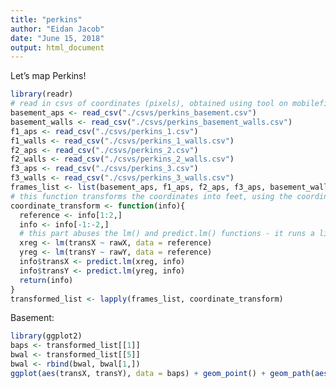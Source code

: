---
title: "perkins"
author: "Eidan Jacob"
date: "June 15, 2018"
output: html_document
---

Let's map Perkins!

```{r, warning = FALSE, message = FALSE}
library(readr)
# read in csvs of coordinates (pixels), obtained using tool on mobilefish.com
basement_aps <- read_csv("./csvs/perkins_basement.csv")
basement_walls <- read_csv("./csvs/perkins_basement_walls.csv")
f1_aps <- read_csv("./csvs/perkins_1.csv")
f1_walls <- read_csv("./csvs/perkins_1_walls.csv")
f2_aps <- read_csv("./csvs/perkins_2.csv")
f2_walls <- read_csv("./csvs/perkins_2_walls.csv")
f3_aps <- read_csv("./csvs/perkins_3.csv")
f3_walls <- read_csv("./csvs/perkins_3_walls.csv")
frames_list <- list(basement_aps, f1_aps, f2_aps, f3_aps, basement_walls, f1_walls, f2_walls, f3_walls)
# this function transforms the coordinates into feet, using the coordinate system on the maps supplied by OIT
coordinate_transform <- function(info){
  reference <- info[1:2,]
  info <- info[-1:-2,]
  # this part abuses the lm() and predict.lm() functions - it runs a linear regression on the two reference points to calculate the appropriate coordinate transformation.
  xreg <- lm(transX ~ rawX, data = reference)
  yreg <- lm(transY ~ rawY, data = reference)
  info$transX <- predict.lm(xreg, info)
  info$transY <- predict.lm(yreg, info)
  return(info)
}
transformed_list <- lapply(frames_list, coordinate_transform)

```

Basement:

```{r, warning = FALSE, message= FALSE}
library(ggplot2)
baps <- transformed_list[[1]]
bwal <- transformed_list[[5]]
bwal <- rbind(bwal, bwal[1,])
ggplot(aes(transX, transY), data = baps) + geom_point() + geom_path(aes(transX, transY), data = bwal)
```